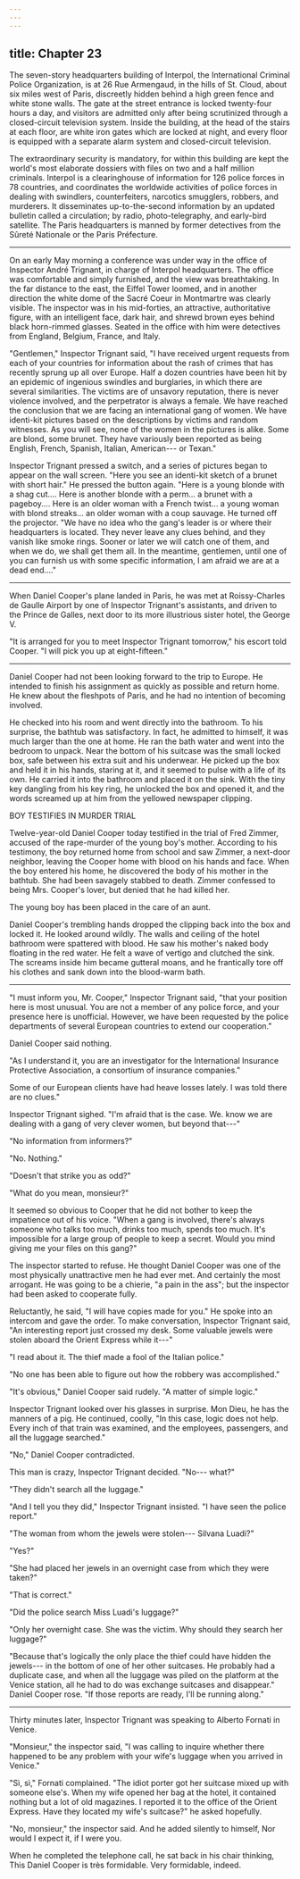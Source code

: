 ```yaml
---
---
---
```

title: Chapter 23
---



The seven-story headquarters building of Interpol, the International Criminal Police Organization, is at 26 Rue Armengaud, in the hills of St. Cloud, about six miles west of Paris, discreetly hidden behind a high green fence and white stone walls. The gate at the street entrance is locked twenty-four hours a day, and visitors are admitted only after being scrutinized through a closed-circuit television system. Inside the building, at the head of the stairs at each floor, are white iron gates which are locked at night, and every floor is equipped with a separate alarm system and closed-circuit television.

The extraordinary security is mandatory, for within this building are kept the world's most elaborate dossiers with files on two and a half million criminals. Interpol is a clearinghouse of information for 126 police forces in 78 countries, and coordinates the worldwide activities of police forces in dealing with swindlers, counterfeiters, narcotics smugglers, robbers, and murderers. It disseminates up-to-the-second information by an updated bulletin called a circulation; by radio, photo-telegraphy, and early-bird satellite. The Paris headquarters is manned by former detectives from the Sûreté Nationale or the Paris Préfecture.

**********

On an early May morning a conference was under way in the office of Inspector André Trignant, in charge of Interpol headquarters. The office was comfortable and simply furnished, and the view was breathtaking. In the far distance to the east, the Eiffel Tower loomed, and in another direction the white dome of the Sacré Coeur in Montmartre was clearly visible. The inspector was in his mid-forties, an attractive, authoritative figure, with an intelligent face, dark hair, and shrewd brown eyes behind black horn-rimmed glasses. Seated in the office with him were detectives from England, Belgium, France, and Italy.

"Gentlemen," Inspector Trignant said, "I have received urgent requests from each of your countries for information about the rash of crimes that has recently sprung up all over Europe. Half a dozen countries have been hit by an epidemic of ingenious swindles and burglaries, in which there are several similarities. The victims are of unsavory reputation, there is never violence involved, and the perpetrator is always a female. We have reached the conclusion that we are facing an international gang of women. We have identi-kit pictures based on the descriptions by victims and random witnesses. As you will see, none of the women in the pictures is alike. Some are blond, some brunet. They have variously been reported as being English, French, Spanish, Italian, American--- or Texan."

Inspector Trignant pressed a switch, and a series of pictures began to appear on the wall screen. "Here you see an identi-kit sketch of a brunet with short hair." He pressed the button again. "Here is a young blonde with a shag cut.... Here is another blonde with a perm... a brunet with a pageboy.... Here is an older woman with a French twist... a young woman with blond streaks... an older woman with a coup sauvage. He turned off the projector. "We have no idea who the gang's leader is or where their headquarters is located. They never leave any clues behind, and they vanish like smoke rings. Sooner or later we will catch one of them, and when we do, we shall get them all. In the meantime, gentlemen, until one of you can furnish us with some specific information, I am afraid we are at a dead end...."

**********

When Daniel Cooper's plane landed in Paris, he was met at Roissy-Charles de Gaulle Airport by one of Inspector Trignant's assistants, and driven to the Prince de Galles, next door to its more illustrious sister hotel, the George V.

"It is arranged for you to meet Inspector Trignant tomorrow," his escort told Cooper. "I will pick you up at eight-fifteen."

**********

Daniel Cooper had not been looking forward to the trip to Europe. He intended to finish his assignment as quickly as possible and return home. He knew about the fleshpots of Paris, and he had no intention of becoming involved.

He checked into his room and went directly into the bathroom. To his surprise, the bathtub was satisfactory. In fact, he admitted to himself, it was much larger than the one at home. He ran the bath water and went into the bedroom to unpack. Near the bottom of his suitcase was the small locked box, safe between his extra suit and his underwear. He picked up the box and held it in his hands, staring at it, and it seemed to pulse with a life of its own. He carried it into the bathroom and placed it on the sink. With the tiny key dangling from his key ring, he unlocked the box and opened it, and the words screamed up at him from the yellowed newspaper clipping.

BOY TESTIFIES IN MURDER TRIAL

Twelve-year-old Daniel Cooper today testified in the trial of Fred Zimmer, accused of the rape-murder of the young boy's mother. According to his testimony, the boy returned home from school and saw Zimmer, a next-door neighbor, leaving the Cooper home with blood on his hands and face. When the boy entered his home, he discovered the body of his mother in the bathtub. She had been savagely stabbed to death. Zimmer confessed to being Mrs. Cooper's lover, but denied that he had killed her.

The young boy has been placed in the care of an aunt.

Daniel Cooper's trembling hands dropped the clipping back into the box and locked it. He looked around wildly. The walls and ceiling of the hotel bathroom were spattered with blood. He saw his mother's naked body floating in the red water. He felt a wave of vertigo and clutched the sink. The screams inside him became gutteral moans, and he frantically tore off his clothes and sank down into the blood-warm bath.

**********

"I must inform you, Mr. Cooper," Inspector Trignant said, "that your position here is most unusual. You are not a member of any police force, and your presence here is unofficial. However, we have been requested by the police departments of several European countries to extend our cooperation."

Daniel Cooper said nothing.

"As I understand it, you are an investigator for the International Insurance Protective Association, a consortium of insurance companies."

Some of our European clients have had heave losses lately. I was told there are no clues."

Inspector Trignant sighed. "I'm afraid that is the case. We. know we are dealing with a gang of very clever women, but beyond that---"

"No information from informers?"

"No. Nothing."

"Doesn't that strike you as odd?"

"What do you mean, monsieur?"

It seemed so obvious to Cooper that he did not bother to keep the impatience out of his voice. "When a gang is involved, there's always someone who talks too much, drinks too much, spends too much. It's impossible for a large group of people to keep a secret. Would you mind giving me your files on this gang?"

The inspector started to refuse. He thought Daniel Cooper was one of the most physically unattractive men he had ever met. And certainly the most arrogant. He was going to be a chierie, "a pain in the ass"; but the inspector had been asked to cooperate fully.

Reluctantly, he said, "I will have copies made for you." He spoke into an intercom and gave the order. To make conversation, Inspector Trignant said, "An interesting report just crossed my desk. Some valuable jewels were stolen aboard the Orient Express while it---"

"I read about it. The thief made a fool of the Italian police."

"No one has been able to figure out how the robbery was accomplished."

"It's obvious," Daniel Cooper said rudely. "A matter of simple logic."

Inspector Trignant looked over his glasses in surprise. Mon Dieu, he has the manners of a pig. He continued, coolly, "In this case, logic does not help. Every inch of that train was examined, and the employees, passengers, and all the luggage searched."

"No," Daniel Cooper contradicted.

This man is crazy, Inspector Trignant decided. "No--- what?"

"They didn't search all the luggage."

"And I tell you they did," Inspector Trignant insisted. "I have seen the police report."

"The woman from whom the jewels were stolen--- Silvana Luadi?"

"Yes?"

"She had placed her jewels in an overnight case from which they were taken?"

"That is correct."

"Did the police search Miss Luadi's luggage?"

"Only her overnight case. She was the victim. Why should they search her luggage?"

"Because that's logically the only place the thief could have hidden the jewels--- in the bottom of one of her other suitcases. He probably had a duplicate case, and when all the luggage was piled on the platform at the Venice station, all he had to do was exchange suitcases and disappear." Daniel Cooper rose. "If those reports are ready, I'll be running along."

**********

Thirty minutes later, Inspector Trignant was speaking to Alberto Fornati in Venice.

"Monsieur," the inspector said, "I was calling to inquire whether there happened to be any problem with your wife's luggage when you arrived in Venice."

"Sì, sì," Fornati complained. "The idiot porter got her suitcase mixed up with someone else's. When my wife opened her bag at the hotel, it contained nothing but a lot of old magazines. I reported it to the office of the Orient Express. Have they located my wife's suitcase?" he asked hopefully.

"No, monsieur," the inspector said. And he added silently to himself, Nor would I expect it, if I were you.

When he completed the telephone call, he sat back in his chair thinking, This Daniel Cooper is très formidable. Very formidable, indeed.